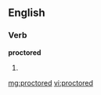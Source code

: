 ==English==

===Verb===
'''proctored'''

# {{past of|[[proctor]]}}

[[mg:proctored]]
[[vi:proctored]]